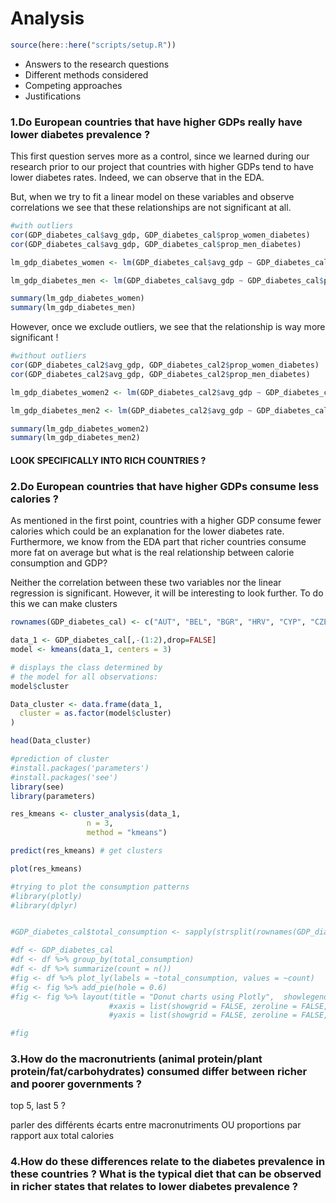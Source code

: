 # Analysis

```r
source(here::here("scripts/setup.R"))
```

* Answers to the research questions
* Different methods considered
* Competing approaches
* Justifications

### 1.Do European countries that have higher GDPs really have lower diabetes prevalence ?

This first question serves more as a control, since we learned during our research prior to our project that countries with higher GDPs tend to have lower diabetes rates. Indeed, we can observe that in the EDA. 

But, when we try to fit a linear model on these variables and observe correlations we see that these relationships are not significant at all.

```r
#with outliers
cor(GDP_diabetes_cal$avg_gdp, GDP_diabetes_cal$prop_women_diabetes)
cor(GDP_diabetes_cal$avg_gdp, GDP_diabetes_cal$prop_men_diabetes)

lm_gdp_diabetes_women <- lm(GDP_diabetes_cal$avg_gdp ~ GDP_diabetes_cal$prop_women_diabetes)

lm_gdp_diabetes_men <- lm(GDP_diabetes_cal$avg_gdp ~ GDP_diabetes_cal$prop_men_diabetes)

summary(lm_gdp_diabetes_women)
summary(lm_gdp_diabetes_men)
```

However, once we exclude outliers, we see that the relationship is way more significant !

```r
#without outliers
cor(GDP_diabetes_cal2$avg_gdp, GDP_diabetes_cal2$prop_women_diabetes)
cor(GDP_diabetes_cal2$avg_gdp, GDP_diabetes_cal2$prop_men_diabetes)

lm_gdp_diabetes_women2 <- lm(GDP_diabetes_cal2$avg_gdp ~ GDP_diabetes_cal2$prop_women_diabetes)

lm_gdp_diabetes_men2 <- lm(GDP_diabetes_cal2$avg_gdp ~ GDP_diabetes_cal2$prop_men_diabetes)

summary(lm_gdp_diabetes_women2)
summary(lm_gdp_diabetes_men2)
```

#### LOOK SPECIFICALLY INTO RICH COUNTRIES ?

### 2.Do European countries that have higher GDPs consume less calories ?

As mentioned in the first point, countries with a higher GDP consume fewer calories which could be an explanation for the lower diabetes rate. Furthermore, we know from the EDA part that richer countries consume more fat on average but what is the real relationship between calorie consumption and GDP?


Neither the correlation between these two variables nor the linear regression is significant. However, it will be interesting to look further.  To do this we can 
make clusters 

```r
rownames(GDP_diabetes_cal) <- c("AUT", "BEL", "BGR", "HRV", "CYP", "CZE", "DNK", "EST", "FIN", "FRA", "DEU","GRC", "HUN", "IRL", "ITA", "LVA", "LTU", "LUX", "MLT", "NLD", "POL", "PRT", "ROU", "SVK", "SVN", "ESP", "SWE", "GBR", "CHE")

data_1 <- GDP_diabetes_cal[,-(1:2),drop=FALSE] 
model <- kmeans(data_1, centers = 3)

# displays the class determined by
# the model for all observations:
model$cluster

Data_cluster <- data.frame(data_1,
  cluster = as.factor(model$cluster)
)

head(Data_cluster)

#prediction of cluster 
#install.packages('parameters')
#install.packages('see')
library(see)
library(parameters)

res_kmeans <- cluster_analysis(data_1,
                 n = 3,
                 method = "kmeans")

predict(res_kmeans) # get clusters

plot(res_kmeans)
```


```r
#trying to plot the consumption patterns
#library(plotly)
#library(dplyr)


#GDP_diabetes_cal$total_consumption <- sapply(strsplit(rownames(GDP_diabetes_cal), " "), "[[", 1)

#df <- GDP_diabetes_cal
#df <- df %>% group_by(total_consumption)
#df <- df %>% summarize(count = n())
#fig <- df %>% plot_ly(labels = ~total_consumption, values = ~count)
#fig <- fig %>% add_pie(hole = 0.6)
#fig <- fig %>% layout(title = "Donut charts using Plotly",  showlegend = F,
                      #xaxis = list(showgrid = FALSE, zeroline = FALSE, showticklabels = FALSE),
                      #yaxis = list(showgrid = FALSE, zeroline = FALSE, showticklabels = FALSE))

#fig


```



### 3.How do the macronutrients (animal protein/plant protein/fat/carbohydrates) consumed differ between richer and poorer governments ?

top 5, last 5 ?

parler des différents écarts entre macronutriments OU proportions par rapport aux total calories



### 4.How do these differences relate to the diabetes prevalence in these countries ? What is the typical diet that can be observed in richer states that relates to lower diabetes prevalence ?

